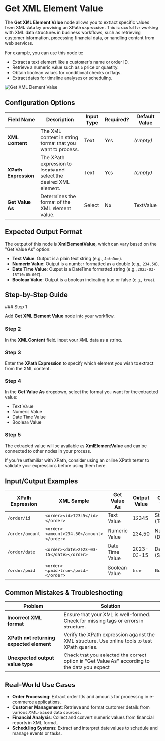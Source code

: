 
# Get XML Element Value

The **Get XML Element Value** node allows you to extract specific values from XML data by providing an XPath expression. This is useful for working with XML data structures in business workflows, such as retrieving customer information, processing financial data, or handling content from web services.

For example, you can use this node to:

- Extract a text element like a customer's name or order ID.
- Retrieve a numeric value such as a price or quantity.
- Obtain boolean values for conditional checks or flags.
- Extract dates for timeline analyses or scheduling.

![Get XML Element Value](./get-xml-element-value.png)

## Configuration Options

| Field Name           | Description                                                        | Input Type | Required? | Default Value |
| -------------------- | ------------------------------------------------------------------ | ---------- | --------- | ------------- |
| **XML Content**      | The XML content in string format that you want to process.         | Text       | Yes       | _(empty)_     |
| **XPath Expression** | The XPath expression to locate and select the desired XML element. | Text       | Yes       | _(empty)_     |
| **Get Value As**     | Determines the format of the XML element value.                    | Select     | No        | TextValue     |

## Expected Output Format

The output of this node is **XmlElementValue**, which can vary based on the "Get Value As" option:

- **Text Value**: Output is a plain text string (e.g., `JohnDoe`).
- **Numeric Value**: Output is a number formatted as a double (e.g., `234.50`).
- **Date Time Value**: Output is a DateTime formatted string (e.g., `2023-03-15T10:00:00Z`).
- **Boolean Value**: Output is a boolean indicating true or false (e.g., `true`).

## Step-by-Step Guide

<Steps>
### Step 1

Add **Get XML Element Value** node into your workflow.

### Step 2

In the **XML Content** field, input your XML data as a string.

### Step 3

Enter the **XPath Expression** to specify which element you wish to extract from the XML content.

### Step 4

In the **Get Value As** dropdown, select the format you want for the extracted value:

- Text Value
- Numeric Value
- Date Time Value
- Boolean Value

### Step 5

The extracted value will be available as **XmlElementValue** and can be connected to other nodes in your process.

</Steps>

<Callout type="info" title="Tip">
  If you're unfamiliar with XPath, consider using an online XPath tester to
  validate your expressions before using them here.
</Callout>

## Input/Output Examples

| XPath Expression | XML Sample                               | Get Value As    | Output Value | Output Type       |
| ---------------- | ---------------------------------------- | --------------- | ------------ | ----------------- |
| `/order/id`      | `<order><id>12345</id></order>`          | Text Value      | 12345        | String (Text)     |
| `/order/amount`  | `<order><amount>234.50</amount></order>` | Numeric Value   | 234.50       | Number (Double)   |
| `/order/date`    | `<order><date>2023-03-15</date></order>` | Date Time Value | 2023-03-15   | DateTime (String) |
| `/order/paid`    | `<order><paid>true</paid></order>`       | Boolean Value   | true         | Boolean           |

## Common Mistakes & Troubleshooting

| Problem                                  | Solution                                                                                       |
| ---------------------------------------- | ---------------------------------------------------------------------------------------------- |
| **Incorrect XML format**                 | Ensure that your XML is well-formed. Check for missing tags or errors in structure.            |
| **XPath not returning expected element** | Verify the XPath expression against the XML structure. Use online tools to test XPath queries. |
| **Unexpected output value type**         | Check that you selected the correct option in "Get Value As" according to the data you expect. |

## Real-World Use Cases

- **Order Processing**: Extract order IDs and amounts for processing in e-commerce applications.
- **Customer Management**: Retrieve and format customer details from various XML-based data sources.
- **Financial Analysis**: Collect and convert numeric values from financial reports in XML format.
- **Scheduling Systems**: Extract and interpret date values to schedule and manage events or tasks.
